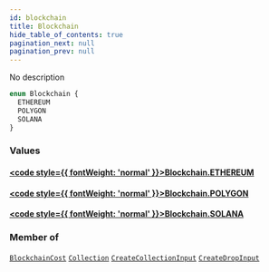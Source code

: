 ```yaml
---
id: blockchain
title: Blockchain
hide_table_of_contents: true
pagination_next: null
pagination_prev: null
---
```








No description

```graphql
enum Blockchain {
  ETHEREUM
  POLYGON
  SOLANA
}
```


### Values

#### [<code style={{ fontWeight: 'normal' }}>Blockchain.<b>ETHEREUM</b></code>](#) 
> 
> 

#### [<code style={{ fontWeight: 'normal' }}>Blockchain.<b>POLYGON</b></code>](#) 
> 
> 

#### [<code style={{ fontWeight: 'normal' }}>Blockchain.<b>SOLANA</b></code>](#) 
> 
> 



### Member of

[`BlockchainCost`](/api/objects/blockchain-cost)  <Badge class="secondary" text="object"/><Bullet />[`Collection`](/api/objects/collection)  <Badge class="secondary" text="object"/><Bullet />[`CreateCollectionInput`](/api/inputs/create-collection-input)  <Badge class="secondary" text="input"/><Bullet />[`CreateDropInput`](/api/inputs/create-drop-input)  <Badge class="secondary" text="input"/>



